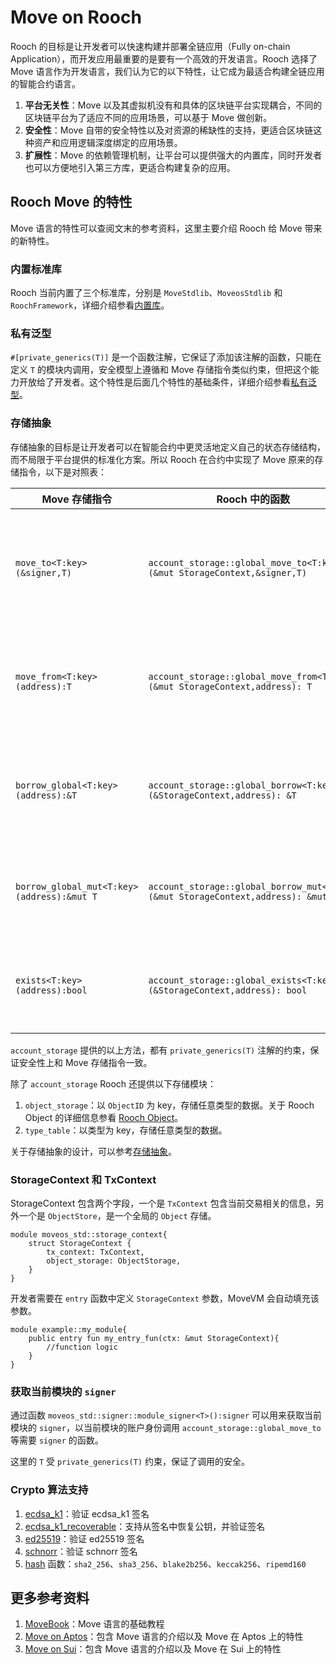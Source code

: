 # Move on Rooch

Rooch 的目标是让开发者可以快速构建并部署全链应用（Fully on-chain Application），而开发应用最重要的是要有一个高效的开发语言。Rooch 选择了 Move 语言作为开发语言，我们认为它的以下特性，让它成为最适合构建全链应用的智能合约语言。

1. **平台无关性**：Move 以及其虚拟机没有和具体的区块链平台实现耦合，不同的区块链平台为了适应不同的应用场景，可以基于 Move 做创新。
2. **安全性**：Move 自带的安全特性以及对资源的稀缺性的支持，更适合区块链这种资产和应用逻辑深度绑定的应用场景。
3. **扩展性**：Move 的依赖管理机制，让平台可以提供强大的内置库，同时开发者也可以方便地引入第三方库，更适合构建复杂的应用。

## Rooch Move 的特性

Move 语言的特性可以查阅文末的参考资料，这里主要介绍 Rooch 给 Move 带来的新特性。

### 内置标准库

Rooch 当前内置了三个标准库，分别是 `MoveStdlib`、`MoveosStdlib` 和 `RoochFramework`，详细介绍参看[内置库](./library.zh-CN.mdx)。

### 私有泛型

`#[private_generics(T)]` 是一个函数注解，它保证了添加该注解的函数，只能在定义 `T` 的模块内调用，安全模型上遵循和 Move 存储指令类似约束，但把这个能力开放给了开发者。这个特性是后面几个特性的基础条件，详细介绍参看[私有泛型](./private-generics.zh-CN.mdx)。 

### 存储抽象

存储抽象的目标是让开发者可以在智能合约中更灵活地定义自己的状态存储结构，而不局限于平台提供的标准化方案。所以 Rooch 在合约中实现了 Move 原来的存储指令，以下是对照表：

| Move 存储指令                              | Rooch 中的函数                                                                   | 说明                                                |
|--------------------------------------------|----------------------------------------------------------------------------------|-----------------------------------------------------|
| `move_to<T:key>(&signer,T)`                | `account_storage::global_move_to<T:key>(&mut StorageContext,&signer,T)`          | 将 `T` 类型的资源存储在 `signer` 的用户状态空间内。 |
| `move_from<T:key>(address):T`              | `account_storage::global_move_from<T:key>(&mut StorageContext,address): T`       | 将 `T` 类型的资源从用户状态空间中取出来。           |
| `borrow_global<T:key>(address):&T`         | `account_storage::global_borrow<T:key>(&StorageContext,address): &T`             | 从用户空间中读取 `T` 类型的的不可变引用。           |
| `borrow_global_mut<T:key>(address):&mut T` | `account_storage::global_borrow_mut<T:key>(&mut StorageContext,address): &mut T` | 从用户空间中读取 `T` 类型的的可变引用。             |
| `exists<T:key>(address):bool`              | `account_storage::global_exists<T:key>(&StorageContext,address): bool`           | 判断用户空间中是否存在 `T` 类型的资源。             |

`account_storage` 提供的以上方法，都有 `private_generics(T)` 注解的约束，保证安全性上和 Move 存储指令一致。

除了 `account_storage` Rooch 还提供以下存储模块：

1. `object_storage`：以 `ObjectID` 为 key，存储任意类型的数据。关于 Rooch Object 的详细信息参看 [Rooch Object](./object.zh-CN.mdx)。
2. `type_table`：以类型为 key，存储任意类型的数据。

关于存储抽象的设计，可以参考[存储抽象](../dive-into-rooch/storage-abstraction.zh-CN.mdx)。

### StorageContext 和 TxContext

StorageContext 包含两个字段，一个是 `TxContext` 包含当前交易相关的信息，另外一个是 `ObjectStore`，是一个全局的 `Object` 存储。

```move
module moveos_std::storage_context{
    struct StorageContext {
        tx_context: TxContext,
        object_storage: ObjectStorage,
    }
}
```

开发者需要在 `entry` 函数中定义 `StorageContext` 参数，MoveVM 会自动填充该参数。

```move
module example::my_module{
    public entry fun my_entry_fun(ctx: &mut StorageContext){
        //function logic
    }
}
```

### 获取当前模块的 `signer`

通过函数 `moveos_std::signer::module_signer<T>():signer` 可以用来获取当前模块的 `signer`，以当前模块的账户身份调用 `account_storage::global_move_to` 等需要 `signer` 的函数。

这里的 `T` 受 `private_generics(T)` 约束，保证了调用的安全。

### Crypto 算法支持

1. [ecdsa_k1](https://github.com/rooch-network/rooch/blob/main/crates/rooch-framework/doc/ecdsa_k1.md)：验证 ecdsa_k1 签名
2. [ecdsa_k1_recoverable](https://github.com/rooch-network/rooch/blob/main/crates/rooch-framework/doc/ecdsa_k1_recoverable.md)：支持从签名中恢复公钥，并验证签名
3. [ed25519](https://github.com/rooch-network/rooch/blob/main/crates/rooch-framework/doc/ed25519.md)：验证 ed25519 签名
4. [schnorr](https://github.com/rooch-network/rooch/blob/main/crates/rooch-framework/doc/schnorr.md)：验证 schnorr 签名
5. [hash](https://github.com/rooch-network/rooch/blob/main/crates/rooch-framework/doc/hash.md) 函数：`sha2_256`、`sha3_256`、`blake2b256`、`keccak256`、`ripemd160` 

## 更多参考资料

1. [MoveBook](https://move-language.github.io/move/)：Move 语言的基础教程
2. [Move on Aptos](https://aptos.dev/move/move-on-aptos/)：包含 Move 语言的介绍以及 Move 在 Aptos 上的特性
3. [Move on Sui](https://docs.sui.io/learn/why-move)：包含 Move 语言的介绍以及 Move 在 Sui 上的特性
